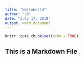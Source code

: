 ```yaml
---
title: "HelloWorld"
author: "JR"
date: "July 17, 2019"
output: word_document
---
```


```r
knitr::opts_chunk$set(echo = TRUE)
```

## This is a Markdown File
